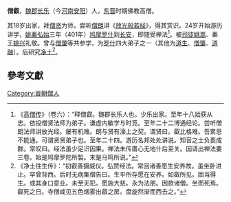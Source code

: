 '''僧叡'''，[[魏郡|魏郡]][[长乐|长乐]]（今[[河南|河南]][[安阳|安阳]]）人，[[东晋|东晋]]时期佛教高僧。

其18岁出家，拜[[僧贤|僧贤]]为师，尝听[[僧朗|僧朗]]讲《[[放光般若经|放光般若经]]》，得其赏识。24岁开始游历讲学，[[姚秦|姚秦]][[弘始|弘始]]三年（401年）[[鸠摩罗什|鸠摩罗什]]到[[长安|长安]]，即随受禅法<ref>《[[高僧传|高僧传]]》（卷六）：“释僧叡。魏郡长乐人也。少乐出家。至年十八始获从志。依投僧贤法师为弟子。谦虚内敏学与时竞。至年二十二博通经论。尝听僧朗法师讲放光经。屡有机难。朗与贤有濠上之契。谓贤曰。叡比格难。吾累思不能通。可谓贤贤弟子也。至年二十四。游历名邦处处讲说。知音之士负袠成群。常叹曰。经法虽少足识因果。禅法未传厝心无地什后至关。因请出禅法要三卷。始是鸠摩罗陀所製。末是马鸣所说。”</ref>。被[[司徒|司徒]][[姚嵩|姚嵩]]、秦王[[姚兴|姚兴]]礼敬。曾与[[僧肇|僧肇]]等共参学，为[[罗什|罗什]]四大弟子之一（其他为[[道生|道生]]、[[僧肇|僧肇]]、[[道融|道融]]）。后研究[[净土|净土]]<ref>《净土往生传》：“初叡善摄威仪。弘赞经法。常回诸善愿生安养故。虽坐卧进止。罕曾背西。后时无病集僧告曰。生平所存愿在安养。如叡所见。固当得生。或其身口意业。未至无犯。愿施大慈。永为法朋。因款诸僧。坐而死焉。叡死之日。寺僧咸见五色烟雾出叡之房。盘旋然渐而西去之。”</ref>。

==參考文獻==
<div class="references-small">
<references></references>
</div>

{{佛教人物小作品}}
[[Category:晉朝僧人|Category:晉朝僧人]]